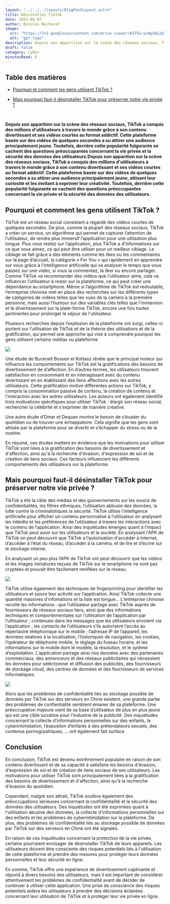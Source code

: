 ```yaml
---
layout: "../../../layouts/BlogPostLayout.astro"
title: Désintallez TikTok
date: 2023-08-07
author: Nicolas Becharat
image:
  src: "https://lh3.googleusercontent.com/drive-viewer/AITFw-wiHpSQLaEiRshC1iZEFqAFn9yUIlh8RnATGJrQuIKbXpTxSUVP8f3LFhD5WindTqR2clQ1yk9vhRfAt4Z-yJ15QlrHRQ=s2560"
  alt: "gpt-logo"
description: Depuis son apparition sur la scène des réseaux sociaux, TikTok a conquis des millions d'utilisateurs à travers le monde grâce à son contenu divertissant et ses vidéos courtes au format addictif. Cette plateforme basée sur des vidéos de quelques secondes a su attirer une audience principalement jeune. Toutefois, derrière cette popularité fulgurante se cachent des questions préoccupantes concernant la vie privée et la sécurité des données des utilisateurs.
draft: false
category: Cyber
minutesRead: 6
---
```


## Table des matières

* [Pourquoi et comment les gens utilisent TikTok ?](#pourquoi-et-comment-les-gens-utilisent-tiktok)


* [Mais pourquoi faut-il désinstaller TikTok pour préserver notre vie privée ?](#mais-pourquoi-faut-il-désinstaller-tiktok-pour-préserver-notre-vie-privée)


<br/>

**Depuis son apparition sur la scène des réseaux sociaux, TikTok a conquis des millions d'utilisateurs à travers le monde grâce à son contenu divertissant et ses vidéos courtes au format addictif. Cette plateforme basée sur des vidéos de quelques secondes a su attirer une audience principalement jeune. Toutefois, derrière cette popularité fulgurante se cachent des questions préoccupantes concernant la vie privée et la sécurité des données des utilisateurs.Depuis son apparition sur la scène des réseaux sociaux, TikTok a conquis des millions d'utilisateurs à travers le monde grâce à son contenu divertissant et ses vidéos courtes au format addictif. Cette plateforme basée sur des vidéos de quelques secondes a su attirer une audience principalement jeune, attisant leur curiosité et les invitant à exprimer leur créativité. Toutefois, derrière cette popularité fulgurante se cachent des questions préoccupantes concernant la vie privée et la sécurité des données des utilisateurs.**


## Pourquoi et comment les gens utilisent TikTok ? 

TikTok est un réseau social consistant a regardé des vidéos courtes de quelques secondes. De plus, comme la plupart des réseaux sociaux, TikTok a créer un service, un algorithme qui permet de capturer l’attention de l’utilisateur, de rendre plus immersif l’application pour une utilisation plus longue. Plus vous restez sur l’application, plus TikTok a d'informations sur ce que vous aimez, ce qui peut être utiliser pour un meilleur ciblage. Le ciblage se fait grâce à des éléments comme les likes ou les commentaires sur la page d’accueil, la catégorie « For You » qui rapidement en apprendre sur vous grâce à l’intelligence artificielle qui va analyser le temps que vous passez sur une vidéo, si vous la commentez, la liker ou encore partager. Comme TikTok va recommander des vidéos que l’utilisateur aime, cela va influencer l’utilisateur à rester sur la plateforme, ce qui peut créer une dépendance au smartphone. 
Même si l’algorithme de TikTok est redoutable, l’entreprise chinoise met en place des recherches sur les différents types de catégories de vidéos telles que les vues de la caméra à la première personne, mais aussi l'humour sur des variables clés telles que l'immersion et le divertissement sur la plate-forme TikTok, encore une fois toutes pertinentes pour prolonger le séjour de l'utilisateur.

Plusieurs recherches depuis l’explosion de la plateforme ont surgi, celles-ci portent sur l’utilisation de TikTok et de la théorie des utilisations et de la gratification, qui permet une approche qui vise à comprendre pourquoi les gens utilisent certains médias ou plateforme

<img src = "https://lh3.googleusercontent.com/drive-viewer/AITFw-xqRaMlQ27Jci_fa8rDu2yDhDycGYuisTAUkcV0mP2ffYcvoTDqh6aRc44c3u2VG-YQZuACPtBoWD0wEuEOCqBHiyTo4Q=s1600" class="max-w-full h-auto block m-auto"/>


Une étude de Bucknell Bossen et Kottasz révèle que le principal moteur qui influence les comportements sur TikTok est la gratifications des besoins de divertissement de d’affection. En d’autres termes, les utilisateurs trouvent satisfaction en consommant et en interagissant avec du contenu divertissant en en établissant des liens affections avec les autres utilisateurs. 
Cette gratification motive différentes actions sur TikTok, y compris la consommation passive de contenu, la création de contenu et l'interaction avec les autres utilisateurs. Les auteurs ont également identifié trois motivations spécifiques pour utiliser TikTok : élargir son réseau social, rechercher la célébrité et s'exprimer de manière créative.

Une autre étude d’Omar et Dequan montre le besoin de s’évader du quotidien ou de trouver une échappatoire. Cela signifie que les gens sont attisée par la plateforme pour se divertir et s’échapper du stress ou de la routine. 

En résumé, ces études mettent en évidence que les motivations pour utiliser TikTok sont liées à la gratification des besoins de divertissement et d'affection, ainsi qu'à la recherche d'évasion, d'expression de soi et de création de liens sociaux. Ces facteurs influencent les différents comportements des utilisateurs sur la plateforme.

## Mais pourquoi faut-il désinstaller TikTok pour préserver notre vie privée ?

TikTok a été la cible des médias et des gouvernements sur les soucis de confidentialités, les filtres ethniques, l’utilisation abbusie des données, la lutte contre la criminalistiques la sécurité. 
TikTok utilise l’intelligence artificielle pour afficher un contenu personnalisé à l’utilisateur en analysant les intérêts et les préférences de l’utilisateur à travers les interactions avec le contenu de l’application. Ainsi des inquiétudes émerges quant à l’impact que TikTok peut avoir sur les utilisateurs et la société. 
En analysant l'APK de TikTok on peut découvrir que TikTok a l’autorisation d'accéder à Internet, d’accéder à l’état du réseau, d’accéder à la caméra, et de lire et d’écrire sur le stockage interne. 
 
En analysant un peu plus l’APK de TikTok ont peut découvrir que les vidéos et les images miniatures reçues de TikTok sur le smartphone ne sont pas cryptées et pouvait être facilement reniflées sur le réseau.

<img src='https://lh3.googleusercontent.com/drive-viewer/AITFw-wz14s_TcdBf1BZKBlc7GcqgplH8lAHC7T1yv-L9pERM_Iq0VXguTROK_pyDq9roygYEHm8Tx6JU0BL6faFH_Qt4nRHAA=s1600' class="max-w-full h-auto block m-auto"/>

TikTok utilise également des techniques de fingerprinting pour identifier les utilisateurs et suivre leur activité sur l’application.
Ainsi TikTok collecte une quantité massives d'infomations et la liste est longue... L'entreprise chinoise recolte les informations : que l’utilisateur partage avec TikTok auprès de fournisseurs de réseaux sociaux tiers, ainsi que des informations techniques et comportementales sur l’utilisation de l’application par l’utilisateur ; contenues dans les messages que les utilisateurs envoient via l’application ; les contacts de l’utilisateurs s’ils autorisent l’accès au répertaoire téléphonique sur le mobile ; l’adresse IP de l’appareil, les données relatives à la localisation, l’historiques de navigation, les cookies, l’opérateur de téléphonie mobile, le réglage du fuseau horaire, et les informations sur le mobile dont le modèle, la résolution, et le sytème d’exploitation. L’application partage ainsi nos données avec des partenaires commerciaux, des annonceurs et des réseaux publicitaires qui nécessient les données pour séléctionner et diffusion des publicités, des fournisseurs de stockage cloud, des centres de données et des fournisseurs de services informatiques. 

<img src="https://lh3.googleusercontent.com/drive-viewer/AITFw-zUsfYNtkxw6AaiatN4TudF-4SS2GEHtxBRdOFVbIsJjxJRSXfLXvb724ow_GLbxPEZISOtj6KTZZhuG2rnnLAxDqBf5g=s2560" class="max-w-full h-auto block m-auto" />

Alors que les problèmes de confidentialité liés au stockage possible de données par TikTok sur des serveurs en Chine existent, une grande partie des problèmes de confientialité semblent émaner de sa plateforme. Une préoccupation majeure vient de sa base d’utilisateur de plus en plus jeune qui est une cible lucrative pour l’industrie de la publicité. Des inquiétudes concernant la collecte d’informations personnelles sur des enfants, la cyberintimidation, l’expostion d’enfants à des prétendateurs sexuels, des contenus pornogrpahiques, … ont également fait surface

## Conclusion
En conclusion, TikTok est devenu extrêmement populaire en raison de son contenu divertissant et de sa capacité à satisfaire les besoins d'évasion, d'expression de soi et de création de liens sociaux de ses utilisateurs. Les motivations pour utiliser TikTok sont principalement liées à la gratification des besoins de divertissement et d'affection, ainsi qu'à la recherche d'évasion du quotidien.

Cependant, malgré son attrait, TikTok soulève également des préoccupations sérieuses concernant la confidentialité et la sécurité des données des utilisateurs. Des inquiétudes ont été exprimées quant à l'utilisation abusive des données, la collecte d'informations personnelles sur des enfants et les problèmes de cyberintimidation sur la plateforme. De plus, des problèmes de confidentialité liés au stockage possible de données par TikTok sur des serveurs en Chine ont été signalés.

En raison de ces inquiétudes concernant la protection de la vie privée, certains pourraient envisager de désinstaller TikTok de leurs appareils. Les utilisateurs doivent être conscients des risques potentiels liés à l'utilisation de cette plateforme et prendre des mesures pour protéger leurs données personnelles et leur sécurité en ligne.

En somme, TikTok offre une expérience de divertissement captivante et répond à divers besoins des utilisateurs, mais il est important de considérer attentivement les problèmes de confidentialité avant de décider de continuer à utiliser cette application. Une prise de conscience des risques potentiels aidera les utilisateurs à prendre des décisions éclairées concernant leur utilisation de TikTok et à protéger leur vie privée en ligne.